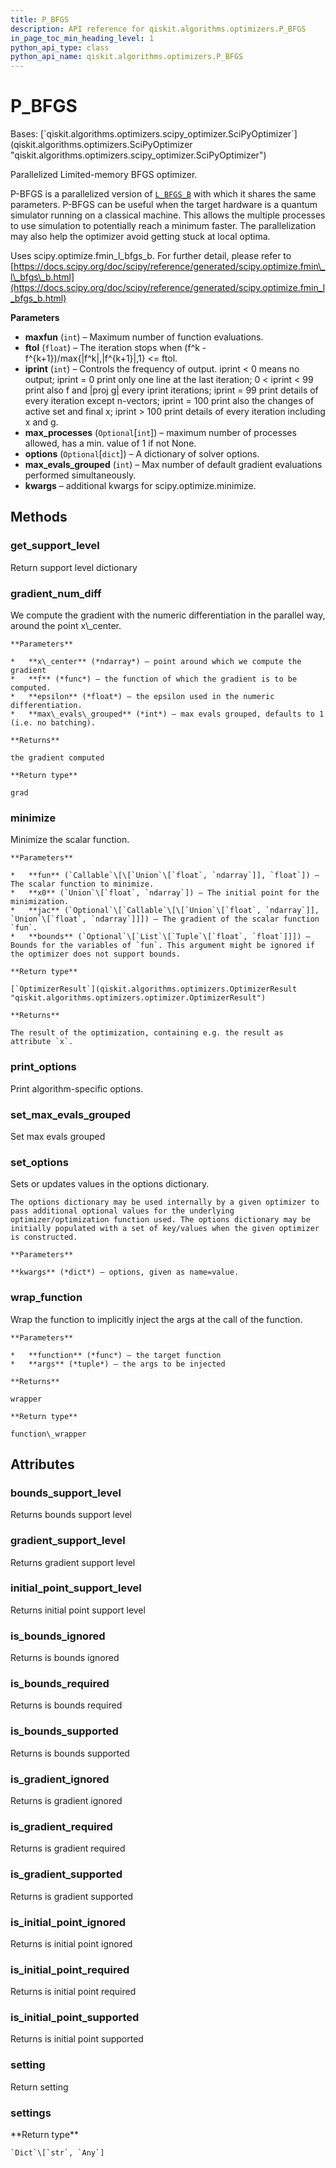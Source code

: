 ```yaml
---
title: P_BFGS
description: API reference for qiskit.algorithms.optimizers.P_BFGS
in_page_toc_min_heading_level: 1
python_api_type: class
python_api_name: qiskit.algorithms.optimizers.P_BFGS
---
```


# P\_BFGS

<Class id="qiskit.algorithms.optimizers.P_BFGS" isDedicatedPage={true} github="https://github.com/qiskit/qiskit/tree/stable/0.22/qiskit/algorithms/optimizers/p_bfgs.py" signature="P_BFGS(maxfun=1000, ftol=2.220446049250313e-15, iprint=- 1, max_processes=None, options=None, max_evals_grouped=1, **kwargs)" modifiers="class">
  Bases: [`qiskit.algorithms.optimizers.scipy_optimizer.SciPyOptimizer`](qiskit.algorithms.optimizers.SciPyOptimizer "qiskit.algorithms.optimizers.scipy_optimizer.SciPyOptimizer")

  Parallelized Limited-memory BFGS optimizer.

  P-BFGS is a parallelized version of [`L_BFGS_B`](qiskit.algorithms.optimizers.L_BFGS_B "qiskit.algorithms.optimizers.L_BFGS_B") with which it shares the same parameters. P-BFGS can be useful when the target hardware is a quantum simulator running on a classical machine. This allows the multiple processes to use simulation to potentially reach a minimum faster. The parallelization may also help the optimizer avoid getting stuck at local optima.

  Uses scipy.optimize.fmin\_l\_bfgs\_b. For further detail, please refer to [https://docs.scipy.org/doc/scipy/reference/generated/scipy.optimize.fmin\_l\_bfgs\_b.html](https://docs.scipy.org/doc/scipy/reference/generated/scipy.optimize.fmin_l_bfgs_b.html)

  **Parameters**

  *   **maxfun** (`int`) – Maximum number of function evaluations.
  *   **ftol** (`float`) – The iteration stops when (f^k - f^\{k+1})/max\{|f^k|,|f^\{k+1}|,1} \<= ftol.
  *   **iprint** (`int`) – Controls the frequency of output. iprint \< 0 means no output; iprint = 0 print only one line at the last iteration; 0 \< iprint \< 99 print also f and |proj g| every iprint iterations; iprint = 99 print details of every iteration except n-vectors; iprint = 100 print also the changes of active set and final x; iprint > 100 print details of every iteration including x and g.
  *   **max\_processes** (`Optional`\[`int`]) – maximum number of processes allowed, has a min. value of 1 if not None.
  *   **options** (`Optional`\[`dict`]) – A dictionary of solver options.
  *   **max\_evals\_grouped** (`int`) – Max number of default gradient evaluations performed simultaneously.
  *   **kwargs** – additional kwargs for scipy.optimize.minimize.

  ## Methods

  ### get\_support\_level

  <Function id="qiskit.algorithms.optimizers.P_BFGS.get_support_level" signature="P_BFGS.get_support_level()">
    Return support level dictionary
  </Function>

  ### gradient\_num\_diff

  <Function id="qiskit.algorithms.optimizers.P_BFGS.gradient_num_diff" signature="P_BFGS.gradient_num_diff(x_center, f, epsilon, max_evals_grouped=None)" modifiers="static">
    We compute the gradient with the numeric differentiation in the parallel way, around the point x\_center.

    **Parameters**

    *   **x\_center** (*ndarray*) – point around which we compute the gradient
    *   **f** (*func*) – the function of which the gradient is to be computed.
    *   **epsilon** (*float*) – the epsilon used in the numeric differentiation.
    *   **max\_evals\_grouped** (*int*) – max evals grouped, defaults to 1 (i.e. no batching).

    **Returns**

    the gradient computed

    **Return type**

    grad
  </Function>

  ### minimize

  <Function id="qiskit.algorithms.optimizers.P_BFGS.minimize" signature="P_BFGS.minimize(fun, x0, jac=None, bounds=None)">
    Minimize the scalar function.

    **Parameters**

    *   **fun** (`Callable`\[\[`Union`\[`float`, `ndarray`]], `float`]) – The scalar function to minimize.
    *   **x0** (`Union`\[`float`, `ndarray`]) – The initial point for the minimization.
    *   **jac** (`Optional`\[`Callable`\[\[`Union`\[`float`, `ndarray`]], `Union`\[`float`, `ndarray`]]]) – The gradient of the scalar function `fun`.
    *   **bounds** (`Optional`\[`List`\[`Tuple`\[`float`, `float`]]]) – Bounds for the variables of `fun`. This argument might be ignored if the optimizer does not support bounds.

    **Return type**

    [`OptimizerResult`](qiskit.algorithms.optimizers.OptimizerResult "qiskit.algorithms.optimizers.optimizer.OptimizerResult")

    **Returns**

    The result of the optimization, containing e.g. the result as attribute `x`.
  </Function>

  ### print\_options

  <Function id="qiskit.algorithms.optimizers.P_BFGS.print_options" signature="P_BFGS.print_options()">
    Print algorithm-specific options.
  </Function>

  ### set\_max\_evals\_grouped

  <Function id="qiskit.algorithms.optimizers.P_BFGS.set_max_evals_grouped" signature="P_BFGS.set_max_evals_grouped(limit)">
    Set max evals grouped
  </Function>

  ### set\_options

  <Function id="qiskit.algorithms.optimizers.P_BFGS.set_options" signature="P_BFGS.set_options(**kwargs)">
    Sets or updates values in the options dictionary.

    The options dictionary may be used internally by a given optimizer to pass additional optional values for the underlying optimizer/optimization function used. The options dictionary may be initially populated with a set of key/values when the given optimizer is constructed.

    **Parameters**

    **kwargs** (*dict*) – options, given as name=value.
  </Function>

  ### wrap\_function

  <Function id="qiskit.algorithms.optimizers.P_BFGS.wrap_function" signature="P_BFGS.wrap_function(function, args)" modifiers="static">
    Wrap the function to implicitly inject the args at the call of the function.

    **Parameters**

    *   **function** (*func*) – the target function
    *   **args** (*tuple*) – the args to be injected

    **Returns**

    wrapper

    **Return type**

    function\_wrapper
  </Function>

  ## Attributes

  ### bounds\_support\_level

  <Attribute id="qiskit.algorithms.optimizers.P_BFGS.bounds_support_level">
    Returns bounds support level
  </Attribute>

  ### gradient\_support\_level

  <Attribute id="qiskit.algorithms.optimizers.P_BFGS.gradient_support_level">
    Returns gradient support level
  </Attribute>

  ### initial\_point\_support\_level

  <Attribute id="qiskit.algorithms.optimizers.P_BFGS.initial_point_support_level">
    Returns initial point support level
  </Attribute>

  ### is\_bounds\_ignored

  <Attribute id="qiskit.algorithms.optimizers.P_BFGS.is_bounds_ignored">
    Returns is bounds ignored
  </Attribute>

  ### is\_bounds\_required

  <Attribute id="qiskit.algorithms.optimizers.P_BFGS.is_bounds_required">
    Returns is bounds required
  </Attribute>

  ### is\_bounds\_supported

  <Attribute id="qiskit.algorithms.optimizers.P_BFGS.is_bounds_supported">
    Returns is bounds supported
  </Attribute>

  ### is\_gradient\_ignored

  <Attribute id="qiskit.algorithms.optimizers.P_BFGS.is_gradient_ignored">
    Returns is gradient ignored
  </Attribute>

  ### is\_gradient\_required

  <Attribute id="qiskit.algorithms.optimizers.P_BFGS.is_gradient_required">
    Returns is gradient required
  </Attribute>

  ### is\_gradient\_supported

  <Attribute id="qiskit.algorithms.optimizers.P_BFGS.is_gradient_supported">
    Returns is gradient supported
  </Attribute>

  ### is\_initial\_point\_ignored

  <Attribute id="qiskit.algorithms.optimizers.P_BFGS.is_initial_point_ignored">
    Returns is initial point ignored
  </Attribute>

  ### is\_initial\_point\_required

  <Attribute id="qiskit.algorithms.optimizers.P_BFGS.is_initial_point_required">
    Returns is initial point required
  </Attribute>

  ### is\_initial\_point\_supported

  <Attribute id="qiskit.algorithms.optimizers.P_BFGS.is_initial_point_supported">
    Returns is initial point supported
  </Attribute>

  ### setting

  <Attribute id="qiskit.algorithms.optimizers.P_BFGS.setting">
    Return setting
  </Attribute>

  ### settings

  <Attribute id="qiskit.algorithms.optimizers.P_BFGS.settings">
    **Return type**

    `Dict`\[`str`, `Any`]
  </Attribute>
</Class>

